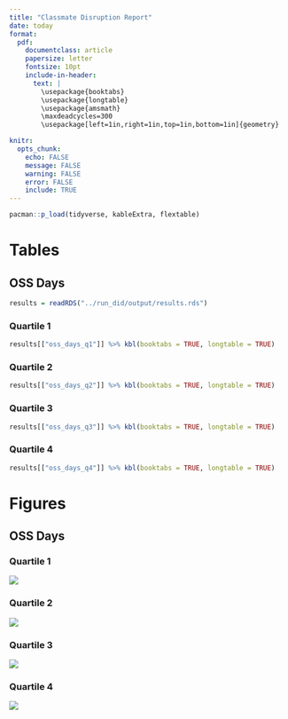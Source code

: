 ```yaml
---
title: "Classmate Disruption Report"
date: today
format: 
  pdf:
    documentclass: article
    papersize: letter
    fontsize: 10pt
    include-in-header:
      text: |
        \usepackage{booktabs}
        \usepackage{longtable}
        \usepackage{amsmath}
        \maxdeadcycles=300
        \usepackage[left=1in,right=1in,top=1in,bottom=1in]{geometry}

knitr:
  opts_chunk:
    echo: FALSE
    message: FALSE
    warning: FALSE
    error: FALSE
    include: TRUE
---
```


```r
pacman::p_load(tidyverse, kableExtra, flextable)
```

# Tables

## OSS Days

```r
results = readRDS("../run_did/output/results.rds")
```

### Quartile 1

```r
results[["oss_days_q1"]] %>% kbl(booktabs = TRUE, longtable = TRUE)
```


### Quartile 2

```r
results[["oss_days_q2"]] %>% kbl(booktabs = TRUE, longtable = TRUE)
```

### Quartile 3

```r
results[["oss_days_q3"]] %>% kbl(booktabs = TRUE, longtable = TRUE)
```

### Quartile 4

```r
results[["oss_days_q4"]] %>% kbl(booktabs = TRUE, longtable = TRUE)
```


# Figures

## OSS Days

### Quartile 1

![](../run_did/output/oss_days_q1.png)

### Quartile 2

![](../run_did/output/oss_days_q2.png)

### Quartile 3

![](../run_did/output/oss_days_q3.png)

### Quartile 4

![](../run_did/output/oss_days_q4.png)

